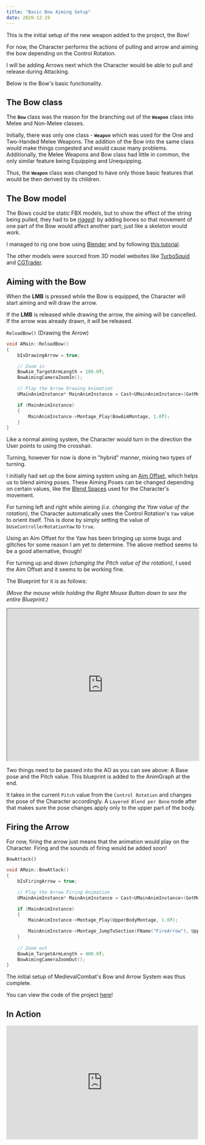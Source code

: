 ---
title: "Basic Bow Aiming Setup"
date: 2020-12-19
---



This is the initial setup of the new weapon added to the project, the Bow! 

For now, the Character performs the actions of pulling and arrow and aiming the bow depending on the Control Rotation.

I will be adding Arrows next which the Character would be able to pull and release during Attacking.

Below is the Bow's basic functionality.

## The Bow class

The **`Bow`** class was the reason for the branching out of the **`Weapon`** class into Melee and Non-Melee classes. 

Initially, there was only one class - **`Weapon`** which was used for the One and Two-Handed Melee Weapons. The addition of the Bow into the same class would make things congested and would cause many problems. Additionally, the Melee Weapons and Bow class had little in common, the only similar feature being Equipping and Unequipping.

Thus, the **`Weapon`** class was changed to have only those basic features that would be then derived by its children. 

## The Bow model

The Bows could be static FBX models, but to show the effect of the string being pulled, they had to be *[rigged](https://conceptartempire.com/what-is-rigging/)*: by adding bones so that movement of one part of the Bow would affect another part; just like a skeleton would work. 

I managed to rig one bow using [Blender](https://www.blender.org/) and by following [this tutorial](https://www.youtube.com/watch?v=jpsd0Aw1qvA).

The other models were sourced from 3D model websites like [TurboSquid](https://www.turbosquid.com/) and [CGTrader](https://www.cgtrader.com/).

## Aiming with the Bow

When the **LMB** is pressed while the Bow is equipped, the Character will start aiming and will draw the arrow. 

If the **LMB** is released while drawing the arrow, the aiming will be cancelled. If the arrow was already drawn, it will be released.

`ReloadBow()`	(Drawing the Arrow)

```cpp
void AMain::ReloadBow()
{
	bIsDrawingArrow = true;

	// Zoom in
	BowAim_TargetArmLength = 100.0f; 	
	BowAimingCameraZoomIn();

	// Play the Arrow Drawing Animation
	UMainAnimInstance* MainAnimInstance = Cast<UMainAnimInstance>(GetMesh()->GetAnimInstance());

	if (MainAnimInstance)
	{
		MainAnimInstance->Montage_Play(BowAimMontage, 1.0f);
	}
}
```

Like a normal aiming system, the Character would turn in the direction the User points to using the crosshair. 

Turning, however for now is done in "hybrid" manner, mixing two types of turning.

I initially had set up the bow aiming system using an [Aim Offset](https://docs.unrealengine.com/en-US/AnimatingObjects/SkeletalMeshAnimation/AimOffset/index.html), which helps us to blend aiming poses. These Aiming Poses can be changed depending on certain values, like the [Blend Spaces](https://www.google.com/search?q=blendspaces) used for the Character's movement. 

For turning left and right while aiming *(i.e. changing the Yaw value of the rotation)*, the Character automatically uses the Control Rotation's `Yaw` value to orient itself. This is done by simply setting the value of `bUseControllerRotationYaw` to `true`. 

Using an Aim Offset for the Yaw has been bringing up some bugs and glitches for some reason I am yet to determine. The above method seems to be a good alternative, though!

For turning up and down *(changing the Pitch value of the rotation)*, I used the Aim Offset and it seems to be working fine. 

The Blueprint for it is as follows:

*(Move the mouse while holding the Right Mouse Button down to see the entire Blueprint.)*
<iframe src="https://blueprintue.com/render/5l6yz54n" width="100%" height="400px" scrolling="no" allowfullscreen></iframe>	

Two things need to be passed into the AO as you can see above: A Base pose and the Pitch value. This blueprint is added to the AnimGraph at the end. 

It takes in the current `Pitch` value from the `Control Rotation` and changes the pose of the Character accordingly. A `Layered Blend per Bone` node after that makes sure the pose changes apply only to the upper part of the body.

## Firing the Arrow

For now, firing the arrow just means that the animation would play on the Character. Firing and the sounds of firing would be added soon!

`BowAttack()`
```cpp
void AMain::BowAttack()
{
	bIsFiringArrow = true;

	// Play the Arrow Firing Animation
	UMainAnimInstance* MainAnimInstance = Cast<UMainAnimInstance>(GetMesh()->GetAnimInstance());

	if (MainAnimInstance)
	{
		MainAnimInstance->Montage_Play(UpperBodyMontage, 1.0f);

		MainAnimInstance->Montage_JumpToSection(FName("FireArrow"), UpperBodyMontage);
	}
	
	// Zoom out
	BowAim_TargetArmLength = 400.0f;
	BowAimingCameraZoomOut();
}
```
The initial setup of MedievalCombat's Bow and Arrow System was thus complete.

You can view the code of the project [here](https://github.com/1Gokul/MedievalCombatProject)!

## In Action

<iframe src="https://www.youtube.com/embed/mpyW89xbfZc" width="100%" height="300px" frameborder="0"> </iframe>
